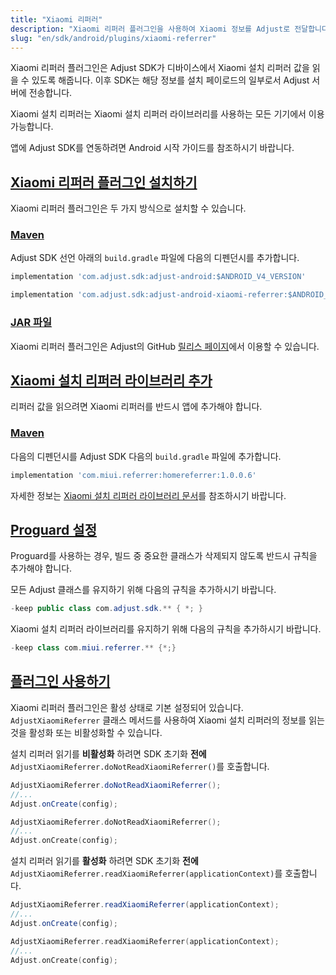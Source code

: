 ```yaml
---
title: "Xiaomi 리퍼러"
description: "Xiaomi 리퍼러 플러그인을 사용하여 Xiaomi 정보를 Adjust로 전달합니다."
slug: "en/sdk/android/plugins/xiaomi-referrer"
---
```

Xiaomi 리퍼러 플러그인은 Adjust SDK가 디바이스에서 Xiaomi 설치 리퍼러 값을 읽을 수 있도록 해줍니다. 이후 SDK는 해당 정보를 설치 페이로드의 일부로서 Adjust 서버에 전송합니다.

Xiaomi 설치 리퍼러는 Xiaomi 설치 리퍼러 라이브러리를 사용하는 모든 기기에서 이용 가능합니다.

앱에 Adjust SDK를 연동하려면 Android 시작 가이드를 참조하시기 바랍니다.

[Xiaomi 리퍼러 플러그인 설치하기](install-the-xiaomi-referrer-plugin)
----------------------------------------------------------

Xiaomi 리퍼러 플러그인은 두 가지 방식으로 설치할 수 있습니다.

### [Maven](maven)

Adjust SDK 선언 아래의 `build.gradle` 파일에 다음의 디펜던시를 추가합니다.
<codeblock title="build.gradle"> 

```groovy
implementation 'com.adjust.sdk:adjust-android:$ANDROID_V4_VERSION'

implementation 'com.adjust.sdk:adjust-android-xiaomi-referrer:$ANDROID_V4_VERSION'

```

</CodeBlock> 

### [JAR 파일](jar-file)

Xiaomi 리퍼러 플러그인은 Adjust의 GitHub [릴리스 페이지](https://github.com/adjust/android_sdk/releases)에서 이용할 수 있습니다.

[Xiaomi 설치 리퍼러 라이브러리 추가](add-the-xiaomi-install-referrer-library)
-----------------------------------------------------------------

리퍼러 값을 읽으려면 Xiaomi 리퍼러를 반드시 앱에 추가해야 합니다.

### [Maven](maven-1)

다음의 디펜던시를 Adjust SDK 다음의 `build.gradle` 파일에 추가합니다.
<codeblock title="build.gradle"> 

```groovy
implementation 'com.miui.referrer:homereferrer:1.0.0.6'
```

</CodeBlock> 

자세한 정보는 [Xiaomi 설치 리퍼러 라이브러리 문서](https://global.developer.mi.com/document?doc=service.getAppsReferral)를 참조하시기 바랍니다.

[Proguard 설정](proguard-settings)
--------------------------------

Proguard를 사용하는 경우, 빌드 중 중요한 클래스가 삭제되지 않도록 반드시 규칙을 추가해야 합니다.

모든 Adjust 클래스를 유지하기 위해 다음의 규칙을 추가하시기 바랍니다.
<codeblock title="Proguard.pro"> 

```java
-keep public class com.adjust.sdk.** { *; }
```

</CodeBlock> 

Xiaomi 설치 리퍼러 라이브러리를 유지하기 위해 다음의 규칙을 추가하시기 바랍니다.
<codeblock title="Proguard.pro"> 

```java
-keep class com.miui.referrer.** {*;}
```

</CodeBlock> 

[플러그인 사용하기](use-the-plugin)
---------------------------

Xiaomi 리퍼러 플러그인은 활성 상태로 기본 설정되어 있습니다. `AdjustXiaomiReferrer` 클래스 메서드를 사용하여 Xiaomi 설치 리퍼러의 정보를 읽는 것을 활성화 또는 비활성화할 수 있습니다.

설치 리퍼러 읽기를 **비활성화** 하려면 SDK 초기화 **전에** `AdjustXiaomiReferrer.doNotReadXiaomiReferrer()`를 호출합니다.
<tabs> <tab title="Java" sync="java"> 

```java
AdjustXiaomiReferrer.doNotReadXiaomiReferrer();
//...
Adjust.onCreate(config);
```

</Tab> <tab title="Kotlin" sync="kotlin"> 

```kotlin
AdjustXiaomiReferrer.doNotReadXiaomiReferrer();
//...
Adjust.onCreate(config);
```

</Tab> </Tabs> 

설치 리퍼러 읽기를 **활성화** 하려면 SDK 초기화 **전에** `AdjustXiaomiReferrer.readXiaomiReferrer(applicationContext)`를 호출합니다.
<tabs> <tab title="Java" sync="java"> 

```java
AdjustXiaomiReferrer.readXiaomiReferrer(applicationContext);
//...
Adjust.onCreate(config);
```

</Tab> <tab title="Kotlin" sync="kotlin"> 

```kotlin
AdjustXiaomiReferrer.readXiaomiReferrer(applicationContext);
//...
Adjust.onCreate(config);
```

</Tab> </Tabs>

